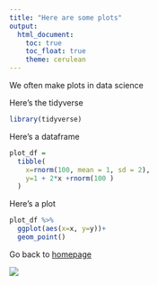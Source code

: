 ```yaml
---
title: "Here are some plots"
output: 
  html_document:
    toc: true
    toc_float: true
    theme: cerulean
---
```


We often make plots in data science

Here's the tidyverse
```r
library(tidyverse)
```

Here's a dataframe
```r
plot_df = 
  tibble(
    x=rnorm(100, mean = 1, sd = 2),
    y=1 + 2*x +rnorm(100 )
  )
```

Here's a plot
```r
plot_df %>% 
  ggplot(aes(x=x, y=y))+
  geom_point()
```
Go back to [homepage](index.html)

![](https://media.giphy.com/media/drXGoW1iudhKw/giphy.gif)
